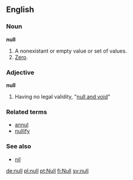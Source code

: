 ==English==
===Noun===
'''null'''

#A nonexistant or empty value or set of values.
#[[Zero]].

===Adjective===
'''null'''

#Having no legal validity, "[[null and void]]"

===Related terms===
*[[annul]]
*[[nullify]]

===See also===
*[[nil]]

[[de:null]]
[[pl:null]]
[[pt:Null]]
[[fi:Null]]
[[sv:null]]